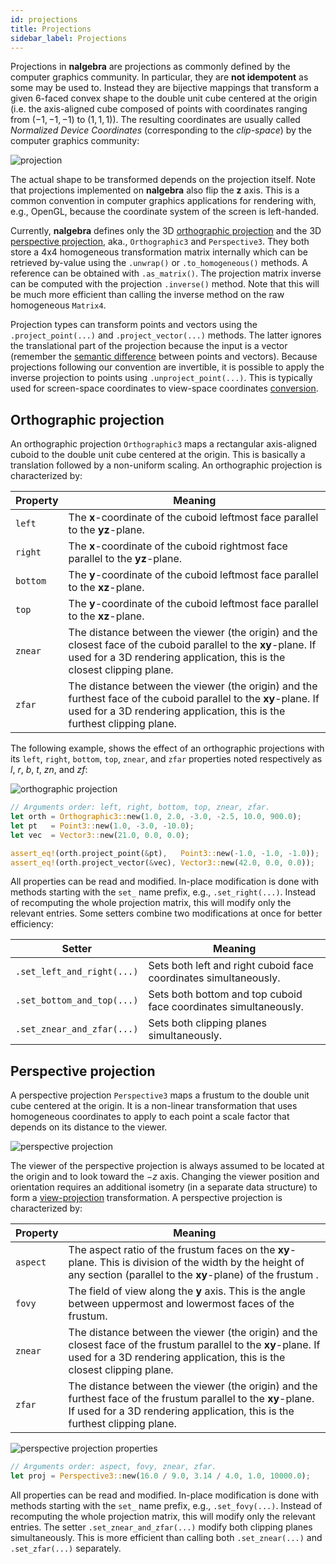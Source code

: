 ```yaml
---
id: projections
title: Projections
sidebar_label: Projections
---
```



Projections in **nalgebra** are projections as commonly defined by the computer
graphics community. In particular, they are **not idempotent** as some
may be used to. Instead they are bijective mappings that transform a given
6-faced convex shape to the double unit cube centered at the origin (i.e. the
axis-aligned cube composed of points with coordinates ranging from $(-1, -1,
-1)$ to $(1, 1, 1)$). The resulting coordinates are usually called _Normalized
Device Coordinates_ (corresponding to the _clip-space_) by the computer
graphics community:

<div style={{textAlign: 'center'}}>

![projection](/img/projection.svg)

</div>

The actual shape to be transformed depends on the projection itself. Note that
projections implemented on **nalgebra** also flip the $\mathbf{z}$ axis. This
is a common convention in computer graphics applications for rendering with,
e.g., OpenGL, because the coordinate system of the screen is left-handed.


Currently, **nalgebra** defines only the 3D [orthographic
projection](#orthographic-projection) and the 3D [perspective
projection](#perspective-projection), aka., `Orthographic3` and `Perspective3`.
They both store a 4x4 homogeneous transformation matrix internally which can be
retrieved by-value using the `.unwrap()` or `.to_homogeneous()` methods. A
reference can be obtained with `.as_matrix()`. The projection matrix inverse
can be computed with the projection `.inverse()` method. Note that this will be
much more efficient than calling the inverse method on the raw homogeneous
`Matrix4`.

Projection types can transform points and vectors using the
`.project_point(...)` and `.project_vector(...)` methods. The latter ignores
the translational part of the projection because the input is a vector
(remember the [semantic difference](points_and_transformations/#points)
between points and vectors). Because projections following our convention are
invertible, it is possible to apply the inverse projection to points using
`.unproject_point(...)`. This is typically used for screen-space coordinates to
view-space coordinates [conversion](cg_recipes/#screen-space-to-view-space).

## Orthographic projection
An orthographic projection `Orthographic3` maps a rectangular axis-aligned
cuboid to the double unit cube centered at the origin. This is basically a
translation followed by a non-uniform scaling. An orthographic projection is
characterized by:

Property | Meaning
---------|--------
`left`   | The $\mathbf{x}$-coordinate of the cuboid leftmost face parallel to the $\mathbf{yz}$-plane.  |
`right`  | The $\mathbf{x}$-coordinate of the cuboid rightmost face parallel to the $\mathbf{yz}$-plane. |
`bottom` | The $\mathbf{y}$-coordinate of the cuboid leftmost face parallel to the $\mathbf{xz}$-plane.  |
`top`    | The $\mathbf{y}$-coordinate of the cuboid leftmost face parallel to the $\mathbf{xz}$-plane.   |
`znear`  | The distance between the viewer (the origin) and the closest face of the cuboid parallel to the $\mathbf{xy}$-plane. If used for a 3D rendering application, this is the closest clipping plane. |
`zfar`   | The distance between the viewer (the origin) and the furthest face of the cuboid parallel to the $\mathbf{xy}$-plane. If used for a 3D rendering application, this is the furthest clipping plane. |


The following example, shows the effect of an orthographic projections with its
`left`, `right`, `bottom`, `top`, `znear`, and `zfar` properties noted
respectively as $l$, $r$, $b$, $t$, $zn$, and $zf$:

<div style={{textAlign: 'center'}}>

![orthographic projection](/img/orthographic.svg)

</div>

```rust
// Arguments order: left, right, bottom, top, znear, zfar.
let orth = Orthographic3::new(1.0, 2.0, -3.0, -2.5, 10.0, 900.0);
let pt   = Point3::new(1.0, -3.0, -10.0);
let vec  = Vector3::new(21.0, 0.0, 0.0);

assert_eq!(orth.project_point(&pt),   Point3::new(-1.0, -1.0, -1.0));
assert_eq!(orth.project_vector(&vec), Vector3::new(42.0, 0.0, 0.0));
```


All properties can be read and modified. In-place modification is done with
methods starting with the `set_` name prefix, e.g., `.set_right(...)`. Instead
of recomputing the whole projection matrix, this will modify only the relevant
entries. Some setters combine two modifications at once for better efficiency:

Setter   | Meaning
---------|--------
`.set_left_and_right(...)` | Sets both left and right cuboid face coordinates simultaneously. |
`.set_bottom_and_top(...)` | Sets both bottom and top cuboid face coordinates simultaneously. |
`.set_znear_and_zfar(...)` | Sets both clipping planes simultaneously. |

## Perspective projection
A perspective projection `Perspective3` maps a frustum to the double unit cube
centered at the origin. It is a non-linear transformation that uses homogeneous
coordinates to apply to each point a scale factor that depends on its distance
to the viewer.

<div style={{textAlign: 'center'}}>

![perspective projection](/img/perspective.svg)

</div>

The viewer of the perspective projection is always assumed to be located at the
origin and to look toward the $-z$ axis. Changing the viewer position and
orientation requires an additional isometry (in a separate data structure) to
form a [view-projection](cg_recipes/#build-a-mvp-matrix) transformation. A
perspective projection is characterized by:

Property | Meaning
---------|--------
`aspect` | The aspect ratio of the frustum faces on the $\mathbf{xy}$-plane. This is division of the width by the height of any section (parallel to the $\mathbf{xy}$-plane) of the frustum .
`fovy`   | The field of view along the $\mathbf{y}$ axis. This is the angle between uppermost and lowermost faces of the frustum. |
`znear`  | The distance between the viewer (the origin) and the closest face of the frustum parallel to the $\mathbf{xy}$-plane. If used for a 3D rendering application, this is the closest clipping plane. |
`zfar`   | The distance between the viewer (the origin) and the furthest face of the frustum parallel to the $\mathbf{xy}$-plane. If used for a 3D rendering application, this is the furthest clipping plane. |

<div style={{textAlign: 'center'}}>

![perspective projection properties](/img/perspective_props.svg)

</div>

```rust
// Arguments order: aspect, fovy, znear, zfar.
let proj = Perspective3::new(16.0 / 9.0, 3.14 / 4.0, 1.0, 10000.0);
```

All properties can be read and modified. In-place modification is done with
methods starting with the `set_` name prefix, e.g., `.set_fovy(...)`. Instead
of recomputing the whole projection matrix, this will modify only the relevant
entries. The setter `.set_znear_and_zfar(...)` modify both clipping planes
simultaneously. This is more efficient than calling both `.set_znear(...)` and
`.set_zfar(...)` separately.
